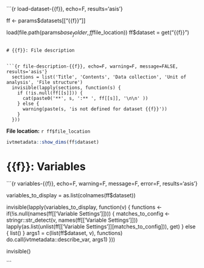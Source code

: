 


```{r load-dataset-{{f}}, echo=F, results='asis'}

ff <- params$datasets[["{{f}}"]]


load(file.path(params$base_folder, ff$file_location))
ff$dataset = get("{{f}}")
```

# {{f}}: File description


```{r file-description-{{f}}, echo=F, warning=F, message=FALSE, results='asis'}
  sections = list('Title', 'Contents', 'Data collection', 'Unit of analysis', 'File structure')
  invisible(lapply(sections, function(s) {
    if (!is.null(ff[[s]])) {
      cat(paste0('**', s, ':** ', ff[[s]], '\n\n' ))
    } else {
      warning(paste(s, 'is not defined for dataset {{f}}'))
    }
  }))

```

**File location:** `r ff$file_location`

```r
ivtmetadata::show_dims(ff$dataset)
```

# {{f}}: Variables

```{r variables-{{f}}, echo=F, warning=F, message=F, error=F, results='asis'}

variables_to_display = as.list(colnames(ff$dataset))

invisible(lapply(variables_to_display, function(v) {
  functions <- if(!is.null(names(ff[['Variable Settings']]))) {
    matches_to_config <- stringr::str_detect(v, names(ff[['Variable Settings']]))
    lapply(as.list(unlist(ff[['Variable Settings']][matches_to_config])), get)
  } else {
    list()
  }
  args1 = c(list(ff$dataset, v), functions)
  do.call(ivtmetadata::describe_var, args1)
}))

invisible()

```






